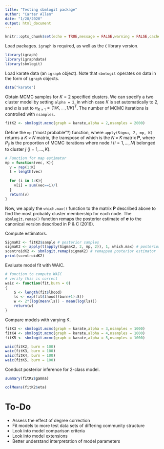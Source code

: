 ```yaml
---
title: "Testing sbmlogit package"
author: "Carter Allen"
date: "1/20/2020"
output: html_document
---
```


```r
knitr::opts_chunk$set(echo = TRUE,message = FALSE,warning = FALSE,cache = TRUE)
```

Load packages. `igraph` is required, as well as the `C` library version.

```r
library(igraph)
library(igraphdata)
library(sbmlogit)
```

Load karate data (an `igraph` object). Note that `sbmlogit` operates on data in the form of `igraph` objects.

```r
data("karate")
```

Obtain MCMC samples for $K = 2$ specified clusters. We can specify a two cluster model by setting `alpha = 2`, in which case $K$ is set automatically to 2, and $\alpha$ is set to $\alpha_{K \times 1} = (1/K,...,1/K)^T$. The number of MCMC iterations is controlled with `nsamples`.

```r
fitK2 <- sbmlogit.mcmc(graph = karate,alpha = 2,nsamples = 2000)
```

Define the `mp` ("most probable"?) function, where `apply(Sigma, 2, mp, K)` returns a $K \times N$ matrix, the transpose of which is the ${N \times K}$ matrix $\mathbf{P}$, where $P_{ij}$ is the proportion of MCMC iterations where node $i$ ($i = 1,...,N$) belonged to cluster $j$ ($j = 1,...,K$).

```r
# Function for map estimator
mp = function(vec, K){
  v = rep(1:K)
  l = length(vec)
  
  for (i in 1:K){
    v[i] = sum(vec==i)/l
  }
  return(v)
}
```

Now, we apply the `which.max()` function to the matrix $\mathbf{P}$ described above to find the most probably cluster membership for each node. The `sbmlogit.remap()` function remaps the posterior estimate of $\boldsymbol\sigma$ to the canonical version described in P & C (2016).

Compute estimators. 

```r
SigmaK2 <- fitK2$sample # posterior samples
sigmaK2 <- apply(t(apply(SigmaK2, 2, mp, 2)), 1, which.max) # posterior estimator
scentroidK2 <- sbmlogit.remap(sigmaK2) # remapped posterior estimator
print(scentroidK2)
```

Evaluate model fit with WAIC.

```r
# function to compute WAIC
# verify this is correct
waic <- function(fit,burn = 0)
{
    S <- length(fit$lhood)
    ls <- exp(fit$lhood[(burn+1):S])
    w <- 2*(log(mean(ls)) - mean(log(ls)))
    return(w)
}
```

Compare models with varying K. 

```r
fitK3 <- sbmlogit.mcmc(graph = karate,alpha = 3,nsamples = 1000)
fitK4 <- sbmlogit.mcmc(graph = karate,alpha = 4,nsamples = 1000)
fitK5 <- sbmlogit.mcmc(graph = karate,alpha = 5,nsamples = 1000)
```

```r
waic(fitK2, burn = 100)
waic(fitK3, burn = 100)
waic(fitK4, burn = 100)
waic(fitK5, burn = 100)
```

Conduct posterior inference for 2-class model.

```r
summary(fitK2$gamma)
```

```r
colMeans(fitK2$eta)
```

# To-Do 

- Assess the effect of degree correction
- Fit models to more test data sets of differing community structure
- Look into model comparison criteria
- Look into model extensions 
- Better understand interpretation of model parameters


